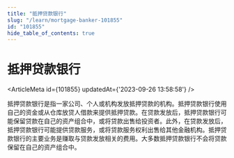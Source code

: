 ```yaml
---
title: "抵押贷款银行"
slug: "/learn/mortgage-banker-101855"
id: "101855"
hide_table_of_contents: true
---
```



# 抵押贷款银行

<ArticleMeta id={101855} updatedAt={'2023-09-26 13:58:58'} />
<div className='border-solid border-b border-t-0 my-4 border-[var(--ifm-color-gray-300)]' />

抵押贷款银行是指一家公司、个人或机构发放抵押贷款的机构。抵押贷款银行使用自己的资金或从仓库放贷人借款来提供抵押贷款。在贷款发放后，抵押贷款银行可能保留贷款在自己的资产组合中，或将贷款出售给投资者。此外，在贷款发放后，抵押贷款银行可能提供贷款服务，或将贷款服务权利出售给其他金融机构。抵押贷款银行的主要业务是赚取与贷款发放相关的费用。大多数抵押贷款银行不会将贷款保留在自己的资产组合中。
